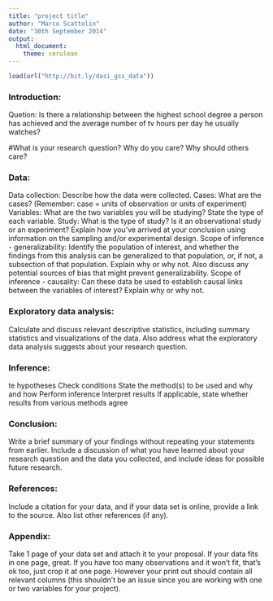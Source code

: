 ```yaml
---
title: "project title"
author: "Marco Scattolin"
date: "30th September 2014"
output:
  html_document:
    theme: cerulean
---
```


<!-- For more info on RMarkdown see http://rmarkdown.rstudio.com/ -->

<!-- Enter the code required to load your data in the space below. The data will be loaded but the line of code won't show up in your write up (echo=FALSE) in order to save space-->
```r
load(url("http://bit.ly/dasi_gss_data"))
```

<!-- In the remainder of the document, add R code chunks as needed -->

### Introduction:

Quetion: Is there a relationship between the highest school degree a person has achieved and the average number of tv hours per day he usually watches?

#What is your research question? Why do you care? Why should others care?

### Data:

Data collection: Describe how the data were collected.
Cases: What are the cases? (Remember: case = units of observation or units of experiment)
Variables: What are the two variables you will be studying? State the type of each variable.
Study: What is the type of study? Is it an observational study or an experiment? Explain how you've arrived at your conclusion using information on the sampling and/or experimental design.
Scope of inference - generalizability: Identify the population of interest, and whether the findings from this analysis can be generalized to that population, or, if not, a subsection of that population. Explain why or why not. Also discuss any potential sources of bias that might prevent generalizability.
Scope of inference - causality: Can these data be used to establish causal links between the variables of interest? Explain why or why not.

### Exploratory data analysis:

Calculate and discuss relevant descriptive statistics, including summary statistics and visualizations of the data. Also address what the exploratory data analysis suggests about your research question.

### Inference:

te hypotheses
Check conditions
State the method(s) to be used and why and how
Perform inference
Interpret results
If applicable, state whether results from various methods agree

### Conclusion:

Write a brief summary of your findings without repeating your statements from earlier. Include a discussion of what you have learned about your research question and the data you collected, and include ideas for possible future research.

### References:
Include a citation for your data, and if your data set is online, provide a link to the source. Also list other references (if any). 

### Appendix:
Take 1 page of your data set and attach it to your proposal. If your data fits in one page, great. If you have too many observations and it won't fit, that's ok too, just crop it at one page. However your print out should contain all relevant columns (this shouldn't be an issue since you are working with one or two variables for your project).

